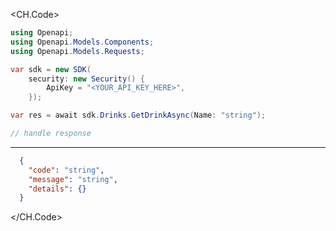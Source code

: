 
<CH.Code>
```csharp GetDrink.cs
using Openapi;
using Openapi.Models.Components;
using Openapi.Models.Requests;

var sdk = new SDK(
    security: new Security() {
        ApiKey = "<YOUR_API_KEY_HERE>",
    });

var res = await sdk.Drinks.GetDrinkAsync(Name: "string");

// handle response
```
---

```json Example Response
  {
    "code": "string",
    "message": "string",
    "details": {}
  }
```
</CH.Code>

